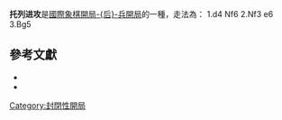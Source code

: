 {{noteTA
|T=zh-hans:托雷进攻;zh-hant:托列進攻;
|1=zh-hans:托雷;zh-hant:托列;
}}
{{Chess notation}}
'''托列进攻'''是[[國際象棋開局|國際象棋開局]][[后兵開局|-{后}-兵開局]]的一種，走法為：
1.d4 Nf6 2.Nf3 e6 3.Bg5

{{Infobox chess opening
|openingname =托列进攻
|image = {{Chess diagram
|
|
|=
 8 |rd|nd|bd|qd|kd|bd|  |rd
 7 |pd|pd|pd|pd|  |pd|pd|pd
 6 |  |  |  |  |pd|nd|  |  
 5 |  |  |  |  |  |  |bl|  
 4 |  |  |  |pl|  |  |  |  
 3 |  |  |  |  |  |nl|  |  
 2 |pl|pl|pl|  |pl|pl|pl|pl
 1 |rl|nl|  |ql|kl|bl|  |rl
    a  b  c  d  e  f  g  h
|
}}
|moves=1.d4 Nf6 2.Nf3 e6 3.Bg5
|ECO= A46 <br /> D03
|parentopening = [[后兵開局|-{后}-兵開局]]
|AKA=
|chessgid= 316294&move=3.5&moves=d4.Nf6.Nf3.e6.Bg5&nodes=10703.11482.12533.38075.316294
}}

==參考文獻==
{{reflist}}
*{{cite book
 | author=Tangborn, Eric
 | year=1993
 | title=The Complete Torre Attack
 | publisher=International Chess Enterprises
 | id=ISBN 1-879479-14-1}}
*{{cite book
 | title=Winning With the Torre Attack
 | author=[[Eduard_Gufeld|Gufeld, Eduard]]
 | coauthors=Stetsko, Oleg
 | year=1994
 | publisher=Henry Holt & Co
 | id=ISBN 0805032800}}


[[Category:封閉性開局|Category:封閉性開局]]



{{國際象棋開局}}